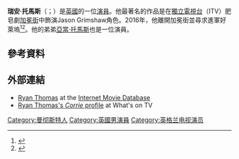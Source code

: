 {{Infobox person
|image = Ryan Thomas 2.jpg
|image size= 200px
| birth_name       = Ryan James Thomas
| birth_date       = {{Birth date and age|df=y|1984|6|10}}
| birth_place      = {{ENG}}[[曼徹斯特|曼徹斯特]]
| death_date       =
| death_place      =
| occupation       = 演員
| television       = ''[[加冕街|加冕街]]'' (2000–16)
| yearsactive      = 2000年–現在
| domesticpartner  = [[Tina_O'Brien|Tina O'Brien]] (2003–09)<br>Aimee Collier (2015–)
| children         = 1
| relatives        = [[亞當·托馬斯|亞當·托馬斯]]（弟）<br>Scott Thomas （弟）<br>Dougie James （父）
}}
'''瑞安·托馬斯'''（{{lang-en|'''Ryan James Thomas'''}}；{{bd|1984年|6月10日}}）是[[英國|英國]]的一位[[演員|演員]]。他最著名的作品是在[[獨立電視台|獨立電視台]]（ITV）肥皂劇[[加冕街|加冕街]]中飾演Jason Grimshaw角色。2016年，他離開加冕街並尋求進軍好萊塢<ref name="Highs and Lows">{{cite web | url = http://www.mirror.co.uk/tv/tv-news/ryan-thomas-highs-lows-after-7071853 | work = Daily Mirror | title = Ryan Thomas' highs and lows after actor gets 'dumped' from TV show | accessdate = 8 November 2016 | archive-date = 2019-01-21 | archive-url = https://web.archive.org/web/20190121222325/https://www.mirror.co.uk/tv/tv-news/ryan-thomas-highs-lows-after-7071853 | dead-url = no }}</ref><ref>{{cite web | url = http://www.mirror.co.uk/tv/tv-news/coronation-street-star-ryan-thomas-6586048 | work = Daily Mirror | title = Coronation Street star Ryan Thomas QUITS the cobbles and plans to head for Hollywood | accessdate = 8 November 2016 | archive-date = 2021-01-26 | archive-url = https://web.archive.org/web/20210126124054/https://www.mirror.co.uk/tv/tv-news/coronation-street-star-ryan-thomas-6586048 | dead-url = no }}</ref>。他的弟弟[[亞當·托馬斯|亞當·托馬斯]]也是一位演員。
==參考資料==
{{Reflist}}
==外部連結==
* [http://www.imdb.com/name/nm0859480/ Ryan Thomas] {{Wayback|url=http://www.imdb.com/name/nm0859480/ |date=20190828140110 }} at the [[Internet_Movie_Database|Internet Movie Database]]
* [http://www.whatsontv.co.uk/soaps/coronation_street/whos_who/jason_grimshaw Ryan Thomas's ''Corrie'' profile] {{Wayback|url=http://www.whatsontv.co.uk/soaps/coronation_street/whos_who/jason_grimshaw |date=20160303220248 }} at What's on TV

{{DEFAULTSORT:Thomas, Ryan}}
[[Category:曼彻斯特人|Category:曼彻斯特人]]
[[Category:英國男演員|Category:英國男演員]]
[[Category:英格兰电视演员|Category:英格兰电视演员]]